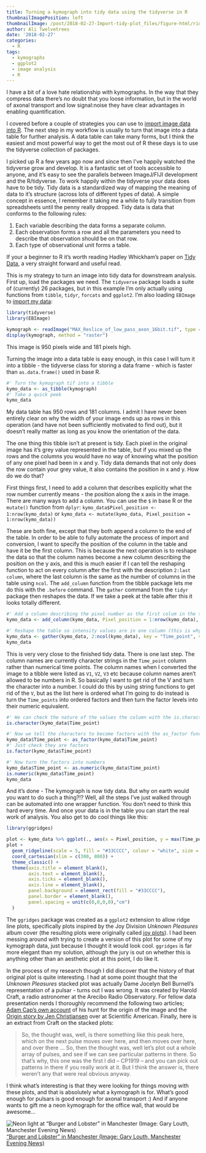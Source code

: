 ```yaml
---
title: Turning a kymograph into tidy data using the tidyverse in R
thumbnailImagePosition: left
thumbnailImage: /post/2018-02-27-Import-tidy-plot_files/figure-html/ridge-plot-1.png
author: Ali Twelvetrees
date: '2018-02-27'
categories:
  - R
tags:
  - kymographs
  - ggplot2
  - image analysis
  - R
---
```


I have a bit of a love hate relationship with kymographs. In the way that they
compress data there's no doubt that you loose information, but in the world of
axonal transport and low signal:noise they have clear advantages in enabling
quantification.

I covered before a couple of strategies you can use to 
[import image data into R](https://dozenoaks.twelvetreeslab.co.uk/2016/09/importing-images-into-r/). 
The next step in my workflow is usually to turn that image into a data table for
further analysis. A data table can take many forms, but I think the easiest and
most powerful way to get the most out of R these days is to use the tidyverse
collection of packages.

I picked up R a few years ago now and since then I've happily watched the
tidyverse grow and develop. It is a fantastic set of tools accessible to anyone,
and it's easy to see the parallels between ImageJ/FIJI development and the
R/tidyverse. To work happily within the tidyverse your data does have to be tidy.
Tidy data is a standardized way of mapping the meaning of data to it's structure
(across lots of different types of data). A simple concept in essence, I
remember it taking me a while to fully transition from spreadsheets until the
penny really dropped. Tidy data is data that conforms to the following rules:

1. Each variable describing the data forms a separate column. 
2. Each observation forms a row and all the parameters you need to describe that
observation should be on that row. 
3. Each type of observational unit forms a table. 

If your a beginner to R it's worth reading Hadley Whickham's paper on
[Tidy Data](https://www.jstatsoft.org/article/view/v059i10), a very straight forward and useful read.

This is my strategy to turn an image into tidy data for downstream analysis. First up, load the packages we need. The `tidyverse`
package loads a suite of (currently) 26 packages, but in this example I'm only
actually using functions from `tibble`, `tidyr`, `forcats` and `ggplot2`. I'm also loading
`EBImage` to [import my data](http://dozenoaks.ghost.io/importing-images-into-r/):

```r
library(tidyverse)
library(EBImage)

kymograph <- readImage("MAX_Reslice_of_low_pass_axon_16bit.tif", type = "tiff")
display(kymograph, method = "raster")
```

This image is 950 pixels wide and 181 pixels high.

Turning the image into a data table is easy enough, in this case I will turn it
into a tibble - the tidyverse class for storing a data frame - which is faster
than `as.data.frame()` used in base R.

```r
#' Turn the kymograph tif into a tibble
kymo_data <- as_tibble(kymograph)
#' Take a quick peek
kymo_data
```

My data table has 950 rows and 181 columns. I admit I have never been entirely
clear on why the width of your image ends up as rows in this operation (and have
not been sufficiently motivated to find out), but it doesn't really matter as
long as you know the orientation of the data.

The one thing this tibble isn't at present is tidy. Each pixel in the original
image has it's grey value represented in the table, but if you mixed up the rows
and the columns you would have no way of knowing what the position of any one pixel
had been in x and y. Tidy data demands that not only does the row contain your
grey value, it also contains the position in x and y. How do we do that?

First things first, I need to add a column that describes explicitly what the row
number currently means - the position along the x axis in the image. There are
many ways to add a column. You can use the `$` in base R or the `mutate()` function
from `dplyr`: 
`kymo_data$Pixel_position <- 1:nrow(kymo_data)` or
`kymo_data <- mutate(kymo_data, Pixel_position = 1:nrow(kymo_data))`

These are both fine, except that they both append a column to the end of the
table. In order to be able to fully automate the process of import and
conversion, I want to specify the position of the column in the table and have
it be the first column. This is because the next operation is to reshape the
data so that the column names become a new column describing the position on the
y axis, and this is much easier if I can tell the reshaping function to act on
every column after the first with the description `2:last column`, where the
last column is the same as the number of columns in the table using `ncol`. The
`add_column` function from the tibble package lets me do this with the `.before`
command. The `gather` command from the `tidyr` package then reshapes the data.
If we take a peek at the table after this it looks totally different.

```r
#' Add a column describing the pixel number as the first colum in the table
kymo_data <- add_column(kymo_data, Pixel_position = 1:nrow(kymo_data), .before = 1)

#' Reshape the table so intensity values are in one column (this is why I put the `Pixel` column first)
kymo_data <- gather(kymo_data, 2:ncol(kymo_data), key = "Time_point", value = "Intensity")
kymo_data
```

This is very very close to the finished tidy data. There is one last step. The
column names are currently character strings in the `Time_point` column rather
than numerical time points. The column names when I converted the image to a
tibble were listed as `V1`, `V2`, `V3` etc because column names aren't allowed
to be numbers in R. So basically I want to get rid of the V and turn the
character into a number. I could do this by using string functions to get rid of
the `V`, but as the list here is ordered what I'm going to do instead is turn
the `Time_points` into ordered factors and then turn the factor levels into
their numeric equivalent.

```r
#' We can check the nature of the values the column with the is.character function
is.character(kymo_data$Time_point)

#' Now we tell the characters to become factors with the as_factor function
kymo_data$Time_point <- as_factor(kymo_data$Time_point)
#' Just check they are factors
is.factor(kymo_data$Time_point)

#' Now turn the factors into numbers
kymo_data$Time_point <- as.numeric(kymo_data$Time_point)
is.numeric(kymo_data$Time_point)
kymo_data
```

And it's done - The kymograph is now tidy data. But why on earth would you want
to do such a thing?!? Well, all the steps I've just walked through can be
automated into one wrapper function. You don't need to think this hard every
time. And once your data is in the table you can start the real work of
analysis. You also get to do cool things like this:

```r
library(ggridges)

plot <- kymo_data %>% ggplot(., aes(x = Pixel_position, y = max(Time_point)-Time_point, group = Time_point, height = Intensity))
plot + 
  geom_ridgeline(scale = 5, fill = "#33CCCC", colour = "white", size = 0.25) + 
  coord_cartesian(xlim = c(300, 800)) +
  theme_classic() +
  theme(axis.title = element_blank(),
        axis.text = element_blank(),
        axis.ticks = element_blank(),
        axis.line = element_blank(),
        panel.background = element_rect(fill = "#33CCCC"),
        panel.border = element_blank(),
        panel.spacing = unit(c(0,0,0,0),"cm")
  )
```

The `ggridges` package was created as a `ggplot2` extension to allow ridge line
plots, specifically plots inspired by the Joy Division *Unknown Pleasures* album
cover (the resulting plots were originally called [joy plots](http://blog.revolutionanalytics.com/2017/07/joyplots.html)). I had been messing
around with trying to create a version of this plot for some of my kymograph
data, just because I thought it would look cool. `ggridges` is far
more elegant than my solution, although the jury is out on whether this is
anything other than an aesthetic plot at this point, I do like it.

In the process of my research though I did discover that the history of that
original plot is quite interesting. I had at some point thought that the *Unknown Pleasures* 
stacked plot was actually Dame Jocelyn Bell Burnell's representation of a
pulsar - turns out I was wrong. It was created by Harold Craft, a radio
astronomer at the Arecibo Radio Observatory. For fellow data presentation nerds
I thoroughly recommend the following two articles; 
[Adam Cap's own account](https://adamcap.com/2011/05/19/history-of-joy-division-unknown-pleasures-album-art/) 
of his hunt for the origin of the image and the 
[Origin story by Jen Christiansen](https://blogs.scientificamerican.com/sa-visual/pop-culture-pulsar-origin-story-of-joy-division-s-unknown-pleasures-album-cover-video/) 
over at Scientific American. Finally, here is an extract from Craft
on the stacked plots:

> So, the thought was, well, is there something like this peak here, which on
the next pulse moves over here, and then moves over here, and over there ... So,
then the thought was, well let’s plot out a whole array of pulses, and see if we
can see particular patterns in there. So that’s why, this one was the first I
did – CP1919 – and you can pick out patterns in there if you really work at it.
But I think the answer is, there weren’t any that were real obvious anyway.  

I think what's interesting is that they were looking for things moving with
these plots, and that is absolutely what a kymograph is for. What's good enough for pulsars is good enough for
axonal transport :) And if anyone wants to gift me a neon kymograph for the office wall, that would be awesome...  

<div align = center>

![Neon light at "Burger and Lobster" in Manchester (Image: Gary Louth, Manchester Evening News)](/img/2018-02-27/neon.jpg) 
["Burger and Lobster" in Manchester (Image: Gary Louth, Manchester Evening News)](https://www.manchestereveningnews.co.uk/whats-on/joy-division-artwork-hacienda-sign-14344682)
</div>
